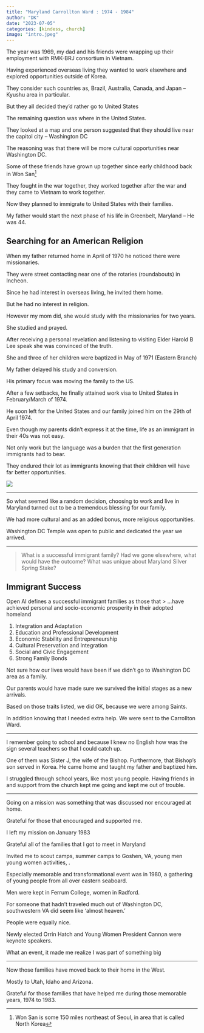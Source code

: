```yaml
---
title: "Maryland Carrollton Ward : 1974 - 1984"
author: "DK"
date: "2023-07-05"
categories: [kindess, church]
image: "intro.jpeg"
---
```


The year was 1969, my dad and his friends were wrapping up their employment with RMK-BRJ consortium in Vietnam.

Having experienced overseas living they wanted to work elsewhere and explored opportunities outside of Korea.

They consider such countries as, Brazil, Australia, Canada, and Japan -- Kyushu area in particular.

But they all decided they'd rather go to United States

The remaining question was where in the United States. 

They looked at a map and one person suggested that they should live near the capitol city – Washington DC 

The reasoning was that there will be more cultural opportunities near Washington DC.

Some of these friends have grown up together since early childhood back in Won San^[Won San is some 150 miles northeast of Seoul, in area that is called North Korea]

They fought in the war together, they worked together after the war and they came to Vietnam to work together.

Now they planned to immigrate to United States with their families.  

My father would start the next phase of his life in Greenbelt, Maryland – He was 44.

## Searching for an American Religion

When my father returned home in April of 1970 he noticed there were missionaries.

They were street contacting near one of the rotaries (roundabouts) in Incheon.

Since he had interest in overseas living, he invited them home.

But he had no interest in religion.

However my mom did, she would study with the missionaries for two years.

She studied and prayed.  

After receiving a personal revelation and listening to visiting Elder Harold B Lee speak she was convinced of the truth.

She and three of her children were baptized in May of 1971 (Eastern Branch)

My father delayed his study and conversion.

His primary focus was moving the family to the US.

After a few setbacks, he finally attained work visa to United States in February/March of 1974.

He soon left for the United States and our family joined him on the 29th of April 1974.

Even though my parents didn’t express it at the time, life as an immigrant in their 40s was not easy.

Not only work but the language was a burden that the first generation immigrants had to bear.

They endured their lot as immigrants knowing that their children will have far better opportunities.

![](main.jpeg)

---

So what seemed like a random decision, choosing to work and live in Maryland turned out to be a tremendous blessing for our family.

We had more cultural and as an added bonus, more religious opportunities.

Washington DC Temple was open to public and dedicated the year we arrived.

---

> What is a successful immigrant family?
> Had we gone elsewhere, what would have the outcome?
> What was unique about Maryland Silver Spring Stake?

## Immigrant Success

Open AI defines a successful immigrant families as those that 
> ...have achieved personal and socio-economic prosperity in their adopted homeland

1. Integration and Adaptation
2. Education and Professional Development
3. Economic Stability and Entrepreneurship
4. Cultural Preservation and Integration
5. Social and Civic Engagement
6. Strong Family Bonds

Not sure how our lives would have been if we didn't go to Washington DC area as a family.

Our parents would have made sure we survived the initial stages as a new arrivals.

Based on those traits listed, we did OK, because we were among Saints.

In addition knowing that I needed extra help.
We were sent to the Carrollton Ward.

---

I remember going to school and because I knew no English how was the sign several teachers so that I could catch up. 

One of them was Sister J, the wife of the Bishop. Furthermore, that Bishop's son served in Korea.  He came home and taught my father and baptized him.

I struggled through school years, like most young people. Having friends in and support from the church kept me going and kept me out of trouble.

---

Going on a mission was something that was discussed nor encouraged at home.

Grateful for those that encouraged and supported me.

I left my mission on January 1983

Grateful all of the families that I got to meet in Maryland

Invited me to scout camps, summer camps to Goshen, VA, young men young women activities, .

Especially memorable and transformational event was in 1980, a gathering of young people from all over eastern seaboard.

Men were kept in Ferrum College, women in Radford.

For someone that hadn’t traveled much out of Washington DC, southwestern VA did seem like ‘almost heaven.’  

People were equally nice.

Newly elected Orrin Hatch and Young Women President Cannon were keynote speakers.

What an event, it made me realize I was part of something big

---

Now those families have moved back to their home in the West.

Mostly to Utah, Idaho and Arizona.

Grateful for those families that have helped me during those memorable years, 1974 to 1983.